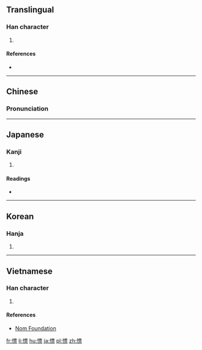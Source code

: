 ==Translingual==

===Han character===
{{Han char|rn=61|rad=心|as=11|sn=14|four=9109<sub>1</sub>|canj=心一田火 (PMWF)|ids=⿰[[忄]][[票]]}}

# {{defn|Han|sort=心11}}

====References====
* {{Han ref|kx=0398.290|dkj=11084|dj=0737.230|hdz=42345.060|uh=6153|ud=24915|bh=E1C9|bd=57801}}

----

==Chinese==
{{zh-hanzi-box|[[慓]]}}

===Pronunciation===
{{zh-pron
|m=piào
|c=piu5
|mc=y
|oc=y
|ma=
|cat=
}}

----

==Japanese==

===Kanji===
{{ja-kanji|grade=|rs=心11}}

# {{defn|lang=ja|sort=心11}}

====Readings====
* {{ja-readings|on=[[ひょう]] (hyō)|kun=[[はやい]] (hayai), [[すばやい]] (subayai)}}

----

==Korean==

===Hanja===
{{ko-hanja|hangeul=표|eumhun=|rv=pyo|mr=p'yo|y=phyo}}

# {{defn|lang=ko|sort=心11}}

----

==Vietnamese==

===Han character===
{{vi-readings|rs=心11| hanviet = phiêu}}

# {{defn|lang=vi|sort=心11}}

====References====
*[http://nomfoundation.org/common/nom_details.php?codepoint=6153 Nom Foundation]

[[fr:慓]]
[[li:慓]]
[[hu:慓]]
[[ja:慓]]
[[pl:慓]]
[[zh:慓]]